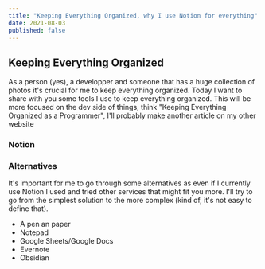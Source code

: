 ```yaml
---
title: "Keeping Everything Organized, why I use Notion for everything"
date: 2021-08-03
published: false
---
```


## Keeping Everything Organized

As a person (yes), a developper and someone that has a huge collection of photos it's crucial for me to keep everything organized.
Today I want to share with you some tools I use to keep everything organized.
This will be more focused on the dev side of things, think "Keeping Everything Organized as a Programmer", I'll probably make another article
on my other website 

### Notion



### Alternatives

It's important for me to go through some alternatives as even if I currently use Notion I used and tried other services that might fit you more.
I'll try to go from the simplest solution to the more complex (kind of, it's not easy to define that).

- A pen an paper
- Notepad
- Google Sheets/Google Docs
- Evernote
- Obsidian